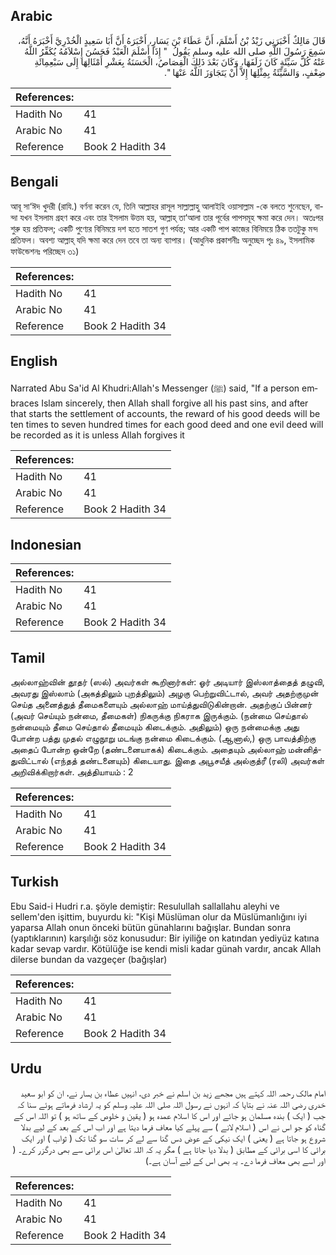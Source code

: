 ## Arabic


<div dir="rtl" lang="ar" style={{fontSize:'larger',backgroundColor:'#f8f9fa',padding:20}}>
قَالَ مَالِكٌ أَخْبَرَنِي زَيْدُ بْنُ أَسْلَمَ، أَنَّ عَطَاءَ بْنَ يَسَارٍ، أَخْبَرَهُ أَنَّ أَبَا سَعِيدٍ الْخُدْرِيَّ أَخْبَرَهُ أَنَّهُ، سَمِعَ رَسُولَ اللَّهِ صلى الله عليه وسلم يَقُولُ ‏ "‏ إِذَا أَسْلَمَ الْعَبْدُ فَحَسُنَ إِسْلاَمُهُ يُكَفِّرُ اللَّهُ عَنْهُ كُلَّ سَيِّئَةٍ كَانَ زَلَفَهَا، وَكَانَ بَعْدَ ذَلِكَ الْقِصَاصُ، الْحَسَنَةُ بِعَشْرِ أَمْثَالِهَا إِلَى سَبْعِمِائَةِ ضِعْفٍ، وَالسَّيِّئَةُ بِمِثْلِهَا إِلاَّ أَنْ يَتَجَاوَزَ اللَّهُ عَنْهَا ‏"‏‏.‏
</div>
<div style={{backgroundColor:'#f8f9fa',padding:20, marginBottom: 10}}><table> <thead> <tr> <th>References:</th> <th></th> </tr> </thead> <tbody><tr><td>Hadith No</td><td>41</td></tr><tr><td>Arabic No</td><td>41</td></tr><tr><td>Reference</td><td>Book 2 Hadith 34</td></tr></tbody></table></div>

## Bengali


<div dir="ltr" lang="bn" style={{fontSize:'larger',backgroundColor:'#f8f9fa',padding:20}}>
আবূ সা‘ঈদ খুদরী (রাযি.) বর্ণনা করেন যে, তিনি আল্লাহর রাসূল সাল্লাল্লাহু আলাইহি ওয়াসাল্লাম -কে বলতে শুনেছেন, বান্দা যখন ইসলাম গ্রহণ করে এবং তার ইসলাম উত্তম হয়, আল্লাহ্ তা‘আলা তার পূর্বের পাপসমূহ ক্ষমা করে দেন। অতঃপর শুরু হয় প্রতিফল; একটি পুণ্যের বিনিময়ে দশ হতে সাতশ গুণ পর্যন্ত; আর একটি পাপ কাজের বিনিময়ে ঠিক ততটুকু মন্দ প্রতিফল। অবশ্য আল্লাহ্ যদি ক্ষমা করে দেন তবে তা অন্য ব্যাপার। (আধুনিক প্রকাশনীঃ অনুচ্ছেদ পৃঃ ৪৯, ইসলামিক ফাউন্ডেশনঃ পরিচ্ছেদ ৩১)
</div>
<div style={{backgroundColor:'#f8f9fa',padding:20, marginBottom: 10}}><table> <thead> <tr> <th>References:</th> <th></th> </tr> </thead> <tbody><tr><td>Hadith No</td><td>41</td></tr><tr><td>Arabic No</td><td>41</td></tr><tr><td>Reference</td><td>Book 2 Hadith 34</td></tr></tbody></table></div>

## English


<div dir="ltr" lang="en" style={{fontSize:'larger',backgroundColor:'#f8f9fa',padding:20}}>
Narrated Abu Sa'id Al Khudri:Allah's Messenger (ﷺ) said, "If a person embraces Islam sincerely, then Allah shall forgive all his past sins, and after that starts the settlement of accounts, the reward of his good deeds will be ten times to seven hundred times for each good deed and one evil deed will be recorded as it is unless Allah forgives it
</div>
<div style={{backgroundColor:'#f8f9fa',padding:20, marginBottom: 10}}><table> <thead> <tr> <th>References:</th> <th></th> </tr> </thead> <tbody><tr><td>Hadith No</td><td>41</td></tr><tr><td>Arabic No</td><td>41</td></tr><tr><td>Reference</td><td>Book 2 Hadith 34</td></tr></tbody></table></div>

## Indonesian


<div dir="ltr" lang="id" style={{fontSize:'larger',backgroundColor:'#f8f9fa',padding:20}}>

</div>
<div style={{backgroundColor:'#f8f9fa',padding:20, marginBottom: 10}}><table> <thead> <tr> <th>References:</th> <th></th> </tr> </thead> <tbody><tr><td>Hadith No</td><td>41</td></tr><tr><td>Arabic No</td><td>41</td></tr><tr><td>Reference</td><td>Book 2 Hadith 34</td></tr></tbody></table></div>

## Tamil


<div dir="ltr" lang="ta" style={{fontSize:'larger',backgroundColor:'#f8f9fa',padding:20}}>
அல்லாஹ்வின் தூதர் (ஸல்) அவர்கள் கூறினார்கள்: ஓர் அடியார் இஸ்லாத்தைத் தழுவி, அவரது இஸ்லாம் (அகத்திலும் புறத்திலும்) அழகு பெற்றுவிட்டால், அவர் அதற்குமுன் செய்த அனைத்துத் தீமைகளையும் அல்லாஹ் மாய்த்துவிடுகின்றான். அதற்குப் பின்னர் (அவர் செய்யும் நன்மை, தீமைகள்) நிகருக்கு நிகராக இருக்கும். (நன்மை செய்தால் நன்மையும் தீமை செய்தால் தீமையும் கிடைக்கும். அதிலும்) ஒரு நன்மைக்கு அது போன்ற பத்து முதல் எழுநூறு மடங்கு நன்மை கிடைக்கும். (ஆனால்,) ஒரு பாவத்திற்கு அதைப் போன்ற ஒன்றே (தண்டனையாகக்) கிடைக்கும். அதையும் அல்லாஹ் மன்னித்துவிட்டால் (எந்தத் தண்டனையும்) கிடையாது. இதை அபூசயீத் அல்குத்ரீ (ரலி) அவர்கள் அறிவிக்கிறார்கள். அத்தியாயம் : 2
</div>
<div style={{backgroundColor:'#f8f9fa',padding:20, marginBottom: 10}}><table> <thead> <tr> <th>References:</th> <th></th> </tr> </thead> <tbody><tr><td>Hadith No</td><td>41</td></tr><tr><td>Arabic No</td><td>41</td></tr><tr><td>Reference</td><td>Book 2 Hadith 34</td></tr></tbody></table></div>

## Turkish


<div dir="ltr" lang="tr" style={{fontSize:'larger',backgroundColor:'#f8f9fa',padding:20}}>
Ebu Said-i Hudri r.a. şöyle demiştir: Resulullah sallallahu aleyhi ve sellem'den işittim, buyurdu ki: "Kişi Müslüman olur da Müslümanlığını iyi yaparsa Allah onun önceki bütün günahlarını bağışlar. Bundan sonra (yaptıklarının) karşılığı söz konusudur: Bir iyiliğe on katından yediyüz katına kadar sevap vardır. Kötülüğe ise kendi misli kadar günah vardır, ancak Allah dilerse bundan da vazgeçer (bağışlar)
</div>
<div style={{backgroundColor:'#f8f9fa',padding:20, marginBottom: 10}}><table> <thead> <tr> <th>References:</th> <th></th> </tr> </thead> <tbody><tr><td>Hadith No</td><td>41</td></tr><tr><td>Arabic No</td><td>41</td></tr><tr><td>Reference</td><td>Book 2 Hadith 34</td></tr></tbody></table></div>

## Urdu


<div dir="rtl" lang="ur" style={{fontSize:'larger',backgroundColor:'#f8f9fa',padding:20}}>
امام مالک رحمہ اللہ کہتے ہیں مجھے زید بن اسلم نے خبر دی، انہیں عطاء بن یسار نے، ان کو ابو سعید خدری رضی اللہ عنہ نے بتایا کہ انہوں نے رسول اللہ صلی اللہ علیہ وسلم کو یہ ارشاد فرماتے ہوئے سنا کہ جب ( ایک ) بندہ مسلمان ہو جائے اور اس کا اسلام عمدہ ہو ( یقین و خلوص کے ساتھ ہو ) تو اللہ اس کے گناہ کو جو اس نے اس ( اسلام لانے ) سے پہلے کیا معاف فرما دیتا ہے اور اب اس کے بعد کے لیے بدلا شروع ہو جاتا ہے ( یعنی ) ایک نیکی کے عوض دس گنا سے لے کر سات سو گنا تک ( ثواب ) اور ایک برائی کا اسی برائی کے مطابق ( بدلا دیا جاتا ہے ) مگر یہ کہ اللہ تعالیٰ اس برائی سے بھی درگزر کرے۔ ( اور اسے بھی معاف فرما دے۔ یہ بھی اس کے لیے آسان ہے۔)
</div>
<div style={{backgroundColor:'#f8f9fa',padding:20, marginBottom: 10}}><table> <thead> <tr> <th>References:</th> <th></th> </tr> </thead> <tbody><tr><td>Hadith No</td><td>41</td></tr><tr><td>Arabic No</td><td>41</td></tr><tr><td>Reference</td><td>Book 2 Hadith 34</td></tr></tbody></table></div>